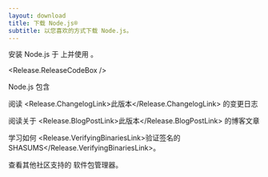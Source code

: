 ```yaml
---
layout: download
title: 下载 Node.js®
subtitle: 以您喜欢的方式下载 Node.js。
---
```


<section>
安装 Node.js <Release.VersionDropdown /> 于 <Release.OperatingSystemDropdown exclude={["AIX"]} /> 上并使用 <Release.PlatformDropdown />。

<Release.ReleaseCodeBox />
</section>

<section>
Node.js 包含 <Release.NpmLink />

阅读 <Release.ChangelogLink>此版本</Release.ChangelogLink> 的变更日志

阅读关于 <Release.BlogPostLink>此版本</Release.BlogPostLink> 的博客文章

学习如何 <Release.VerifyingBinariesLink>验证签名的 SHASUMS</Release.VerifyingBinariesLink>。

查看其他社区支持的 <LinkWithIcon href="/download/package-manager/all">软件包管理器</LinkWithIcon>。

</section>
